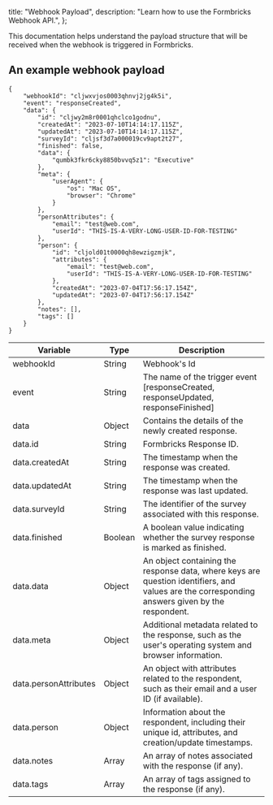 
  title: "Webhook Payload",
  description: "Learn how to use the Formbricks Webhook API.",
};

This documentation helps understand the payload structure that will be received when the webhook is triggered in Formbricks.

## An example webhook payload

```
{
    "webhookId": "cljwxvjos0003qhnvj2jg4k5i",
    "event": "responseCreated",
    "data": {
        "id": "cljwy2m8r0001qhclco1godnu",
        "createdAt": "2023-07-10T14:14:17.115Z",
        "updatedAt": "2023-07-10T14:14:17.115Z",
        "surveyId": "cljsf3d7a000019cv9apt2t27",
        "finished": false,
        "data": {
            "qumbk3fkr6cky8850bvvq5z1": "Executive"
        },
        "meta": {
            "userAgent": {
                "os": "Mac OS",
                "browser": "Chrome"
            }
        },
        "personAttributes": {
            "email": "test@web.com",
            "userId": "THIS-IS-A-VERY-LONG-USER-ID-FOR-TESTING"
        },
        "person": {
            "id": "cljold01t0000qh8ewzigzmjk",
            "attributes": {
                "email": "test@web.com",
                "userId": "THIS-IS-A-VERY-LONG-USER-ID-FOR-TESTING"
            },
            "createdAt": "2023-07-04T17:56:17.154Z",
            "updatedAt": "2023-07-04T17:56:17.154Z"
        },
        "notes": [],
        "tags": []
    }
}

```

| Variable              | Type    | Description                                                                                                                                    |
| --------------------- | ------- | ---------------------------------------------------------------------------------------------------------------------------------------------- |
| webhookId             | String  | Webhook's Id                                                                                                                                   |
| event                 | String  | The name of the trigger event [responseCreated, responseUpdated, responseFinished]                                                             |
| data                  | Object  | Contains the details of the newly created response.                                                                                            |
| data.id               | String  | Formbricks Response ID.                                                                                                                        |
| data.createdAt        | String  | The timestamp when the response was created.                                                                                                   |
| data.updatedAt        | String  | The timestamp when the response was last updated.                                                                                              |
| data.surveyId         | String  | The identifier of the survey associated with this response.                                                                                    |
| data.finished         | Boolean | A boolean value indicating whether the survey response is marked as finished.                                                                  |
| data.data             | Object  | An object containing the response data, where keys are question identifiers, and values are the corresponding answers given by the respondent. |
| data.meta             | Object  | Additional metadata related to the response, such as the user's operating system and browser information.                                      |
| data.personAttributes | Object  | An object with attributes related to the respondent, such as their email and a user ID (if available).                                         |
| data.person           | Object  | Information about the respondent, including their unique id, attributes, and creation/update timestamps.                                       |
| data.notes            | Array   | An array of notes associated with the response (if any).                                                                                       |
| data.tags             | Array   | An array of tags assigned to the response (if any).                                                                                            |

